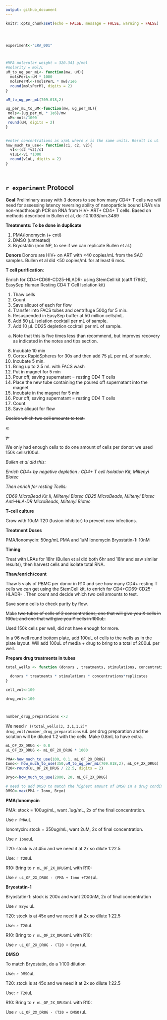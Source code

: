 ```yaml
---
output: github_document
---
```



```r
knitr::opts_chunk$set(echo = FALSE, message = FALSE, warning = FALSE)




experiment<-"LRA_001"



#MPA molecular weight = 320.341 g/mol
#molarity = mol/L
uM_to_ug_per_mL<- function(mw, uM){
  molsPerL<-uM * 1000
  molsPerMl<-(molsPerL * mw)/1e6
  round(molsPerMl, digits = 2)
}

uM_to_ug_per_mL(709.018,2)

ug_per_mL_to_uM<-function(mw, ug_per_mL){
 mols<-(ug_per_mL * 1e6)/mw
 uM<-mols/1000
 round(uM, digits = 2)
}
 

#enter concentrations as x/mL where x is the same units. Result is uL
how_much_to_use<- function(c1, c2, v2){
  v1<-(c2 *v2)/c1
  v1uL<-v1 *1000
  round(v1uL, digits = 2)
}




```

## `r experiment` Protocol



**Goal**
Preliminary assay with 3 donors to see how many CD4+ T cells we will need for assessing latency reversing ability of nanoparticle bound LRA’s via non-readthrough PCR on RNA from HIV+ ART+ CD4+ T cells. Based on methods described in Bullen et al,  doi:10.1038/nm.3489

**Treatments: To be done in duplicate**

1. PMA/Ionomycin (+ cntl)
2. DMSO (untreated)
3. Bryostatin (non NP, to see if we can replicate Bullen et al.)

**Donors**
Donors are HIV+ on ART with <40 copies/mL from the SAC samples. Bullen et al did <50 copies/mL for at least 6 mos.




**T cell purification**: 

Enrich for CD4+CD69-CD25-HLADR- using StemCell kit (cat# 17962, EasySep Human Resting CD4 T Cell Isolation kit)

1.	Thaw cells
2.	Count
3.	Save aliquot of each for flow
4.	Transfer into FACS tubes and centrifuge 500g for 5 min. 
5.	Resuspended in EasySep buffer at 50 million cells/mL. 
6.	Add 50 µL isolation cocktail per mL of sample.
7.	Add 10 µL CD25 depletion cocktail per mL of sample.
a.	Note that this is five times less than recommend, but improves recovery as indicated in the notes and tips section.  
8.	Incubate 10 min
9.	Cortex RapidSpheres for 30s and then add 75 µL per mL of sample. 
10.	Incubate 5 min.
11.	Bring up to 2.5 mL with FACS wash
12.	Put in magnet for 5 min
13.	Pour off, saving supernatant = resting CD4 T cells
14.	Place the new tube containing the poured off supernatant into the magnet 
15.	Incubate in the magnet for 5 min
16.	Pour off, saving supernatant = resting CD4 T cells
17.	Count
18.	Save aliquot for flow

 ~~Decide which two cell amounts to test:~~

~~x:~~

~~y:~~

  We only had enough cells to do one amount of cells per donor: we used 150k cells/100uL


*Bullen et al did this:*

*Enrich CD4+ by negative depletion :*
*CD4+ T cell Isolation Kit, Miltenyi Biotec*

*Then enrich for resting Tcells:*

*CD69 MicroBead Kit II, Miltenyi Biotec*
*CD25 MicroBeads, Miltenyi Biotec*
*Anti–HLA-DR MicroBeads, Miltenyi Biotec*



**T-cell culture**

Grow with 10uM T20 (fusion inhibitor) to prevent new infections.


**Treatment Doses**

PMA/Ionomycin: 50ng/mL PMA and 1uM Ionomycin
Bryostatin-1: 10nM

**Timing**

Treat with LRAs for 18hr (Bullen et al did both 6hr and 18hr and saw similar results), then harvest cells and isolate total RNA.


**Thaw/enrich/count**

Thaw 5 vials of PBMC per donor in R10 and see how many CD4+ resting T cells we can get using  the StemCell kit, to enrich for CD4+CD69-CD25-HLADR- . Then count and decide which two cell amounts to test.


Save some cells to check purity by flow.

Make ~~two tubes of cells of 2 concentrations, one that will give you X cells in 100uL and one that will give you Y cells in 100uL.~~

Used 150k cells per well, did not have enough for more.

In a 96 well round bottom plate, add 100uL of cells to the wells as in the plate layout. Will add 100uL of media + drug to bring to a total of 200uL per well.


**Prepare drug treatments in tubes**


```r

total_wells <- function (donors , treatments, stimulations, concentrations, replicates){
  
  donors * treatments * stimulations * concentrations*replicates
}

cell_vol<-100

drug_vol<-100



number_drug_preparations <-3

```


We need `r ((total_wells(3, 3,1,1,2)* drug_vol)/number_drug_preparations)`uL per drug preparation and the solution will be diluted 1:2 with the cells. Make
0.8mL to have extra.


```r

mL_OF_2X_DRUG <- 0.8
uL_OF_2X_DRUG <- mL_OF_2X_DRUG * 1000

PMA<-how_much_to_use(100, 0.1, mL_OF_2X_DRUG)
Iono<- how_much_to_use(350,uM_to_ug_per_mL(709.018,2), mL_OF_2X_DRUG)
T20<-round(uL_OF_2X_DRUG / 22.5, digits = 2)

Bryo<-how_much_to_use(2000, 20, mL_OF_2X_DRUG)

# need to add DMSO to match the highest amount of DMSO in a drug condition
DMSO<-max(PMA + Iono, Bryo)

```

**PMA/Ionomycin**

PMA: stock = 100ug/mL, want .1ug/mL, 2x of the final concentration.

Use `r PMA`uL

Ionomycin: stock = 350ug/mL, want 2uM,  2x of final concentration.

Use `r Iono`uL

T20: stock is at 45x and we need it at 2x so dilute 1:22.5

Use: `r T20`uL

R10: Bring to `r mL_OF_2X_DRUG`mL with R10:

Use `r uL_OF_2X_DRUG - (PMA + Iono +T20) `uL

**Bryostatin-1**

Bryostatin-1: stock is 200x and want 2000nM, 2x of final concentration

Use `r Bryo` uL

T20: stock is at 45x and we need it at 2x so dilute 1:22.5

Use: `r T20`uL

R10: Bring to `r mL_OF_2X_DRUG`mL with R10:

Use `r uL_OF_2X_DRUG - (T20 + Bryo)`uL

**DMSO**

To match Bryostatin, do a 1:100 dilution

Use: `r DMSO`uL

T20: stock is at 45x and we need it at 2x so dilute 1:22.5

Use: `r T20`uL

R10: Bring to `r mL_OF_2X_DRUG`mL with R10:

Use `r uL_OF_2X_DRUG - (T20 + DMSO)`uL

